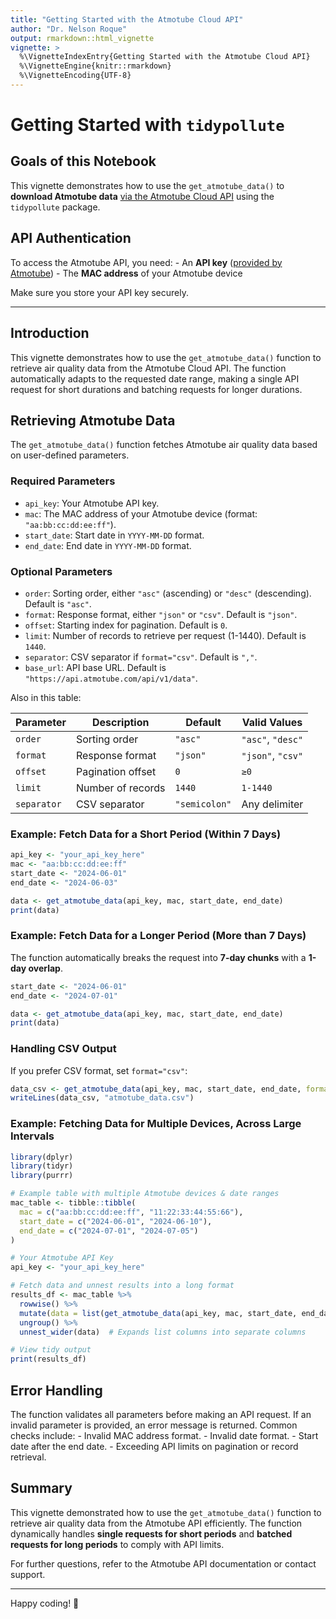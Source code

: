 ```yaml
---
title: "Getting Started with the Atmotube Cloud API"
author: "Dr. Nelson Roque"
output: rmarkdown::html_vignette
vignette: >
  %\VignetteIndexEntry{Getting Started with the Atmotube Cloud API}
  %\VignetteEngine{knitr::rmarkdown}
  %\VignetteEncoding{UTF-8}
---
```


# Getting Started with `tidypollute`

## Goals of this Notebook

This vignette demonstrates how to use the `get_atmotube_data()` to **download Atmotube data** [via the Atmotube Cloud API](https://app.swaggerhub.com/apis-docs/Atmotube/cloud_api/1.4) using the `tidypollute` package.

## API Authentication

To access the Atmotube API, you need:
- An **API key** ([provided by Atmotube](https://atmotube.com/atmotube-support/atmotube-cloud-api#:~:text=Request-,API,-Key))
- The **MAC address** of your Atmotube device

Make sure you store your API key securely.

------------------------------------------------------------------------



## Introduction

This vignette demonstrates how to use the `get_atmotube_data()` function to retrieve air quality data from the Atmotube Cloud API. The function automatically adapts to the requested date range, making a single API request for short durations and batching requests for longer durations.

## Retrieving Atmotube Data

The `get_atmotube_data()` function fetches Atmotube air quality data based on user-defined parameters.

### Required Parameters
- `api_key`: Your Atmotube API key.
- `mac`: The MAC address of your Atmotube device (format: `"aa:bb:cc:dd:ee:ff"`).
- `start_date`: Start date in `YYYY-MM-DD` format.
- `end_date`: End date in `YYYY-MM-DD` format.

### Optional Parameters
- `order`: Sorting order, either `"asc"` (ascending) or `"desc"` (descending). Default is `"asc"`.
- `format`: Response format, either `"json"` or `"csv"`. Default is `"json"`.
- `offset`: Starting index for pagination. Default is `0`.
- `limit`: Number of records to retrieve per request (1-1440). Default is `1440`.
- `separator`: CSV separator if `format="csv"`. Default is `","`.
- `base_url`: API base URL. Default is `"https://api.atmotube.com/api/v1/data"`.

Also in this table:

| Parameter   | Description | Default | Valid Values |
|-------------|------------|---------|-------------|
| `order`     | Sorting order | `"asc"` | `"asc"`, `"desc"` |
| `format`    | Response format | `"json"` | `"json"`, `"csv"` |
| `offset`    | Pagination offset | `0` | `≥0` |
| `limit`     | Number of records | `1440` | `1-1440` |
| `separator` | CSV separator | `"semicolon"` | Any delimiter |

### Example: Fetch Data for a Short Period (Within 7 Days)

```r
api_key <- "your_api_key_here"
mac <- "aa:bb:cc:dd:ee:ff"
start_date <- "2024-06-01"
end_date <- "2024-06-03"

data <- get_atmotube_data(api_key, mac, start_date, end_date)
print(data)
```

### Example: Fetch Data for a Longer Period (More than 7 Days)

The function automatically breaks the request into **7-day chunks** with a **1-day overlap**.

```r
start_date <- "2024-06-01"
end_date <- "2024-07-01"

data <- get_atmotube_data(api_key, mac, start_date, end_date)
print(data)
```

### Handling CSV Output
If you prefer CSV format, set `format="csv"`:

```r
data_csv <- get_atmotube_data(api_key, mac, start_date, end_date, format="csv")
writeLines(data_csv, "atmotube_data.csv")
```

### Example: Fetching Data for Multiple Devices, Across Large Intervals

```r
library(dplyr)
library(tidyr)
library(purrr)

# Example table with multiple Atmotube devices & date ranges
mac_table <- tibble::tibble(
  mac = c("aa:bb:cc:dd:ee:ff", "11:22:33:44:55:66"),
  start_date = c("2024-06-01", "2024-06-10"),
  end_date = c("2024-07-01", "2024-07-05")
)

# Your Atmotube API Key
api_key <- "your_api_key_here"

# Fetch data and unnest results into a long format
results_df <- mac_table %>%
  rowwise() %>%
  mutate(data = list(get_atmotube_data(api_key, mac, start_date, end_date))) %>%
  ungroup() %>%
  unnest_wider(data)  # Expands list columns into separate columns

# View tidy output
print(results_df)
```

## Error Handling
The function validates all parameters before making an API request. If an invalid parameter is provided, an error message is returned. Common checks include:
- Invalid MAC address format.
- Invalid date format.
- Start date after the end date.
- Exceeding API limits on pagination or record retrieval.

## Summary
This vignette demonstrated how to use the `get_atmotube_data()` function to retrieve air quality data from the Atmotube API efficiently. The function dynamically handles **single requests for short periods** and **batched requests for long periods** to comply with API limits.

For further questions, refer to the Atmotube API documentation or contact support.

---

Happy coding! 🚀
